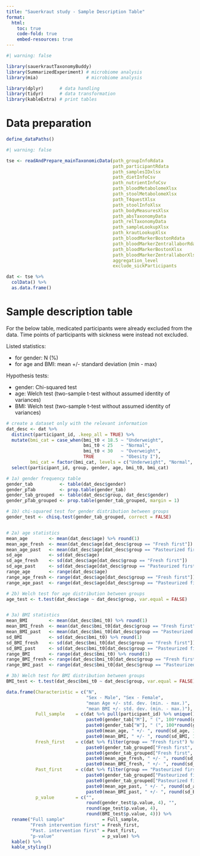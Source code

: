 ---
title: "Sauerkraut study - Sample Description Table"
format:
  html:
    toc: true
    code-fold: true
    embed-resources: true
---

```{r packages}
#| warning: false

library(sauerkrautTaxonomyBuddy)
library(SummarizedExperiment) # microbiome analysis
library(mia)                  # microbiome analysis

library(dplyr)      # data handling
library(tidyr)      # data transformation
library(kableExtra) # print tables
```


# Data preparation

```{r set file paths}
define_dataPaths()
```

```{r read data}
#| warning: false

tse <- readAndPrepare_mainTaxonomicData(path_groupInfoRdata               = path_groupInfoRdata,
                                        path_participantRdata             = path_participantRdata,
                                        path_samplesIDxlsx                = path_samplesIDxlsx,
                                        path_dietInfoCsv                  = path_dietInfoCsv,
                                        path_nutrientInfoCsv              = path_nutrientInfoCsv,
                                        path_bloodMetabolomeXlsx          = path_bloodMetabolomeXlsx,
                                        path_stoolMetabolomeXlsx          = path_stoolMetabolomeXlsx,
                                        path_T4questXlsx                  = path_T4questXlsx,
                                        path_stoolInfoXlsx                = path_stoolInfoXlsx,
                                        path_bodyMeasuresXlsx             = path_bodyMeasuresXlsx,
                                        path_absTaxonomyData              = path_absTaxonomyData,
                                        path_relTaxonomyData              = path_relTaxonomyData,
                                        path_sampleLookupXlsx             = path_sampleLookupXlsx,
                                        path_krautLookupXlsx              = path_krautLookupXlsx,
                                        path_bloodMarkerBostonRdata       = path_bloodMarkerBostonRdata,
                                        path_bloodMarkerZentrallaborRdata = path_bloodMarkerZentrallaborRdata,
                                        path_bloodMarkerBostonXlsx        = path_bloodMarkerBostonXlsx,
                                        path_bloodMarkerZentrallaborXlsx  = path_bloodMarkerZentrallaborXlsx,
                                        aggregation_level                 = "species",
                                        exclude_sickParticipants          = "no exclusion")

dat <- tse %>% 
  colData() %>% 
  as.data.frame()
```


# Sample description table

For the below table, medicated participants were already excluded from the data.
Time points of participants with sickness were instead not excluded.

Listed statistics:

- for gender: N (%)
- for age and BMI: mean +/- standard deviation (min - max)


Hypothesis tests:

- gender: Chi-squared test
- age: Welch test (two-sample t-test without assumed identity of variances)
- BMI: Welch test (two-sample t-test without assumed identity of variances)


```{r table preparations}
# create a dataset only with the relevant information
dat_desc <- dat %>%
  distinct(participant_id, .keep_all = TRUE) %>% 
  mutate(bmi_cat = case_when(bmi_t0 < 18.5 ~ "Underweight",
                             bmi_t0 < 25   ~ "Normal",
                             bmi_t0 < 30   ~ "Overweight",
                             TRUE          ~ "Obesity I"),
         bmi_cat = factor(bmi_cat, levels = c("Underweight", "Normal", "Overweight", "Obesity I"))) %>% 
  select(participant_id, group, gender, age, bmi_t0, bmi_cat)

# 1a) gender frequency table
gender_tab          <- table(dat_desc$gender)
gender_pTab         <- prop.table(gender_tab)
gender_tab_grouped  <- table(dat_desc$group, dat_desc$gender)
gender_pTab_grouped <- prop.table(gender_tab_grouped, margin = 1)

# 1b) chi-squared test for gender distribution between groups
gender_test <- chisq.test(gender_tab_grouped, correct = FALSE)


# 2a) age statistics
mean_age        <- mean(dat_desc$age) %>% round(1)
mean_age_fresh  <- mean(dat_desc$age[dat_desc$group == "Fresh first"]) %>% round(1)
mean_age_past   <- mean(dat_desc$age[dat_desc$group == "Pasteurized first"]) %>% round(1)
sd_age          <- sd(dat_desc$age)
sd_age_fresh    <- sd(dat_desc$age[dat_desc$group == "Fresh first"])
sd_age_past     <- sd(dat_desc$age[dat_desc$group == "Pasteurized first"])
range_age       <- range(dat_desc$age)
range_age_fresh <- range(dat_desc$age[dat_desc$group == "Fresh first"])
range_age_past  <- range(dat_desc$age[dat_desc$group == "Pasteurized first"])

# 2b) Welch test for age distribution between groups
age_test <- t.test(dat_desc$age ~ dat_desc$group, var.equal = FALSE)


# 3a) BMI statistics
mean_BMI        <- mean(dat_desc$bmi_t0) %>% round(1)
mean_BMI_fresh  <- mean(dat_desc$bmi_t0[dat_desc$group == "Fresh first"]) %>% round(1)
mean_BMI_past   <- mean(dat_desc$bmi_t0[dat_desc$group == "Pasteurized first"]) %>% round(1)
sd_BMI          <- sd(dat_desc$bmi_t0) %>% round(1)
sd_BMI_fresh    <- sd(dat_desc$bmi_t0[dat_desc$group == "Fresh first"]) %>% round(1)
sd_BMI_past     <- sd(dat_desc$bmi_t0[dat_desc$group == "Pasteurized first"]) %>% round(1)
range_BMI       <- range(dat_desc$bmi_t0) %>% round(1)
range_BMI_fresh <- range(dat_desc$bmi_t0[dat_desc$group == "Fresh first"]) %>% round(1)
range_BMI_past  <- range(dat_desc$bmi_t0[dat_desc$group == "Pasteurized first"]) %>% round(1)

# 3b) Welch test for BMI distribution between groups
BMI_test <- t.test(dat_desc$bmi_t0 ~ dat_desc$group, var.equal = FALSE)
```


```{r final table}
data.frame(Characteristic = c("N",
                              "Sex - Male", "Sex - Female",
                              "mean Age +/- std. dev. (min. - max.)",
                              "mean BMI +/- std. dev. (min. - max.)"),
           Full_sample    = c(dat %>% pull(participant_id) %>% unique() %>% length(),
                              paste0(gender_tab["M"], " (", 100*round(gender_pTab["M"], 3), "%)"),
                              paste0(gender_tab["W"], " (", 100*round(gender_pTab["W"], 3), "%)"),
                              paste0(mean_age, " +/- ", round(sd_age, 1), " (", paste(range_age, collapse = " - "), ")"),
                              paste0(mean_BMI, " +/- ", round(sd_BMI, 1), " (", paste(range_BMI, collapse = " - "), ")")),
           Fresh_first    = c(dat %>% filter(group == "Fresh first") %>%  pull(participant_id) %>% unique() %>% length(),
                              paste0(gender_tab_grouped["Fresh first", "M"], " (", 100*round(gender_pTab_grouped["Fresh first", "M"], 3), "%)"),
                              paste0(gender_tab_grouped["Fresh first", "W"], " (", 100*round(gender_pTab_grouped["Fresh first", "W"], 3), "%)"),
                              paste0(mean_age_fresh, " +/- ", round(sd_age_fresh, 1), " (", paste(range_age_fresh, collapse = " - "), ")"),
                              paste0(mean_BMI_fresh, " +/- ", round(sd_BMI_fresh, 1), " (", paste(range_BMI_fresh, collapse = " - "), ")")),
           Past_first     = c(dat %>% filter(group == "Pasteurized first") %>%  pull(participant_id) %>% unique() %>% length(),
                              paste0(gender_tab_grouped["Pasteurized first", "M"], " (", 100*round(gender_pTab_grouped["Pasteurized first", "M"], 3), "%)"),
                              paste0(gender_tab_grouped["Pasteurized first", "W"], " (", 100*round(gender_pTab_grouped["Pasteurized first", "W"], 3), "%)"),
                              paste0(mean_age_past, " +/- ", round(sd_age_past, 1), " (", paste(range_age_past, collapse = " - "), ")"),
                              paste0(mean_BMI_past, " +/- ", round(sd_BMI_past, 1), " (", paste(range_BMI_past, collapse = " - "), ")")),
           p_value        = c("",
                              round(gender_test$p.value, 4), "",
                              round(age_test$p.value, 4),
                              round(BMI_test$p.value, 4))) %>% 
  rename("Full sample"              = Full_sample,
         "Fresh intervention first" = Fresh_first,
         "Past. intervention first" = Past_first,
         "p-value"                  = p_value) %>% 
  kable() %>% 
  kable_styling()
```
